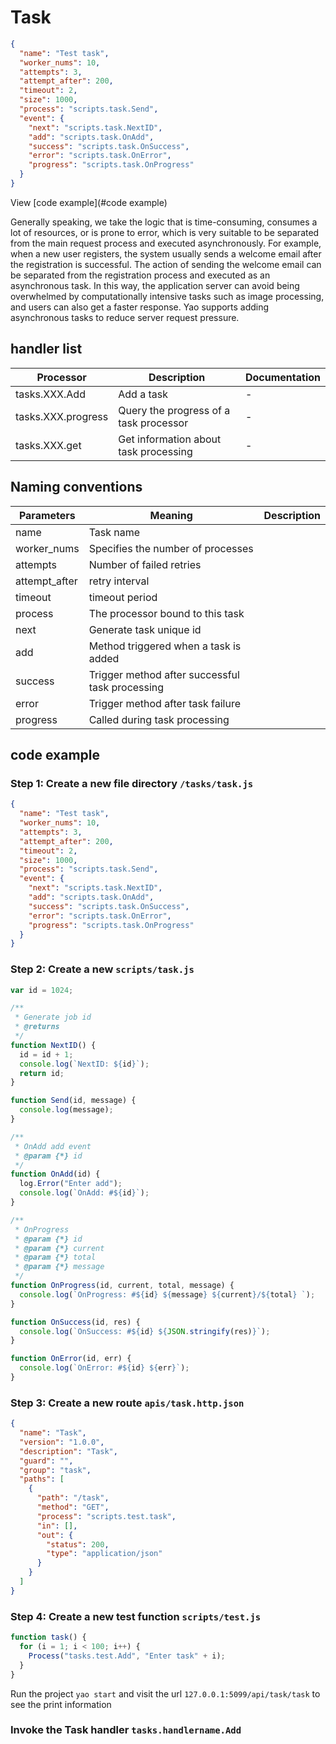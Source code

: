 # Task

<Detail title="View source code">

```json
{
  "name": "Test task",
  "worker_nums": 10,
  "attempts": 3,
  "attempt_after": 200,
  "timeout": 2,
  "size": 1000,
  "process": "scripts.task.Send",
  "event": {
    "next": "scripts.task.NextID",
    "add": "scripts.task.OnAdd",
    "success": "scripts.task.OnSuccess",
    "error": "scripts.task.OnError",
    "progress": "scripts.task.OnProgress"
  }
}
```

</Detail>

View [code example](#code example)

Generally speaking, we take the logic that is time-consuming, consumes a lot of resources, or is prone to error, which is very suitable to be separated from the main request process and executed asynchronously. For example, when a new user registers, the system usually sends a welcome email after the registration is successful. The action of sending the welcome email can be separated from the registration process and executed as an asynchronous task. In this way, the application server can avoid being overwhelmed by computationally intensive tasks such as image processing, and users can also get a faster response. Yao supports adding asynchronous tasks to reduce server request pressure.

## handler list

| Processor          | Description                            | Documentation |
| ------------------ | -------------------------------------- | ------------- |
| tasks.XXX.Add      | Add a task                             | -             |
| tasks.XXX.progress | Query the progress of a task processor | -             |
| tasks.XXX.get      | Get information about task processing  | -             |

## Naming conventions

| Parameters    | Meaning                                         | Description |
| ------------- | ----------------------------------------------- | ----------- |
| name          | Task name                                       |             |
| worker_nums   | Specifies the number of processes               |             |
| attempts      | Number of failed retries                        |             |
| attempt_after | retry interval                                  |             |
| timeout       | timeout period                                  |             |
| process       | The processor bound to this task                |             |
| next          | Generate task unique id                         |             |
| add           | Method triggered when a task is added           |             |
| success       | Trigger method after successful task processing |             |
| error         | Trigger method after task failure               |             |
| progress      | Called during task processing                   |             |

## code example

### Step 1: Create a new file directory `/tasks/task.js`

```json
{
  "name": "Test task",
  "worker_nums": 10,
  "attempts": 3,
  "attempt_after": 200,
  "timeout": 2,
  "size": 1000,
  "process": "scripts.task.Send",
  "event": {
    "next": "scripts.task.NextID",
    "add": "scripts.task.OnAdd",
    "success": "scripts.task.OnSuccess",
    "error": "scripts.task.OnError",
    "progress": "scripts.task.OnProgress"
  }
}
```

### Step 2: Create a new `scripts/task.js`

<Detail title="View source code">

```javascript
var id = 1024;

/**
 * Generate job id
 * @returns
 */
function NextID() {
  id = id + 1;
  console.log(`NextID: ${id}`);
  return id;
}

function Send(id, message) {
  console.log(message);
}

/**
 * OnAdd add event
 * @param {*} id
 */
function OnAdd(id) {
  log.Error("Enter add");
  console.log(`OnAdd: #${id}`);
}

/**
 * OnProgress
 * @param {*} id
 * @param {*} current
 * @param {*} total
 * @param {*} message
 */
function OnProgress(id, current, total, message) {
  console.log(`OnProgress: #${id} ${message} ${current}/${total} `);
}

function OnSuccess(id, res) {
  console.log(`OnSuccess: #${id} ${JSON.stringify(res)}`);
}

function OnError(id, err) {
  console.log(`OnError: #${id} ${err}`);
}
```

</Detail>

### Step 3: Create a new route `apis/task.http.json`

```json
{
  "name": "Task",
  "version": "1.0.0",
  "description": "Task",
  "guard": "",
  "group": "task",
  "paths": [
    {
      "path": "/task",
      "method": "GET",
      "process": "scripts.test.task",
      "in": [],
      "out": {
        "status": 200,
        "type": "application/json"
      }
    }
  ]
}
```

### Step 4: Create a new test function `scripts/test.js`

```javascript
function task() {
  for (i = 1; i < 100; i++) {
    Process("tasks.test.Add", "Enter task" + i);
  }
}
```

Run the project `yao start` and visit the url `127.0.0.1:5099/api/task/task` to see the print information

### Invoke the Task handler `tasks.handlername.Add`

<Div style={{ display: "flex", justifyContent: "space-between" }}>
  <Link type="prev" title="Store" link="Manual/Widgets/Store"></Link>
  <Link type="next" title="Schedule" link="Manual/Widgets/Schedule"></Link>
</Div>
